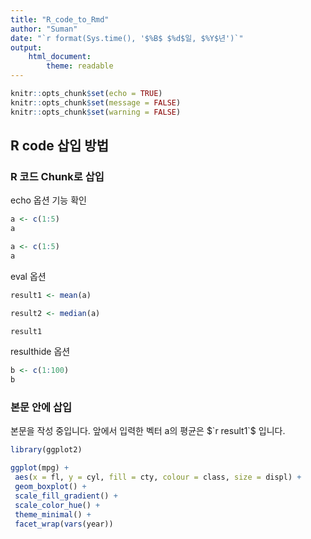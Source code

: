 ```yaml
---
title: "R_code_to_Rmd"
author: "Suman"
date: "`r format(Sys.time(), '$%B$ $%d$일, $%Y$년')`"
output: 
    html_document:
        theme: readable
---
```


```r
knitr::opts_chunk$set(echo = TRUE)
knitr::opts_chunk$set(message = FALSE)
knitr::opts_chunk$set(warning = FALSE)
```

## R code 삽입 방법 

### R 코드 Chunk로 삽입

echo 옵션 기능 확인
```r
a <- c(1:5)
a 
```

```r
a <- c(1:5)
a 
```

eval 옵션

``` r
result1 <- mean(a)
```


``` r
result2 <- median(a)
```

```r
result1
```


resulthide 옵션

```r
b <- c(1:100)
b
```



### 본문 안에 삽입

본문을 작성 중입니다. 앞에서 입력한 벡터 a의 평균은 $`r result1`$ 입니다. 


```r
library(ggplot2)

ggplot(mpg) +
 aes(x = fl, y = cyl, fill = cty, colour = class, size = displ) +
 geom_boxplot() +
 scale_fill_gradient() +
 scale_color_hue() +
 theme_minimal() +
 facet_wrap(vars(year))

```
